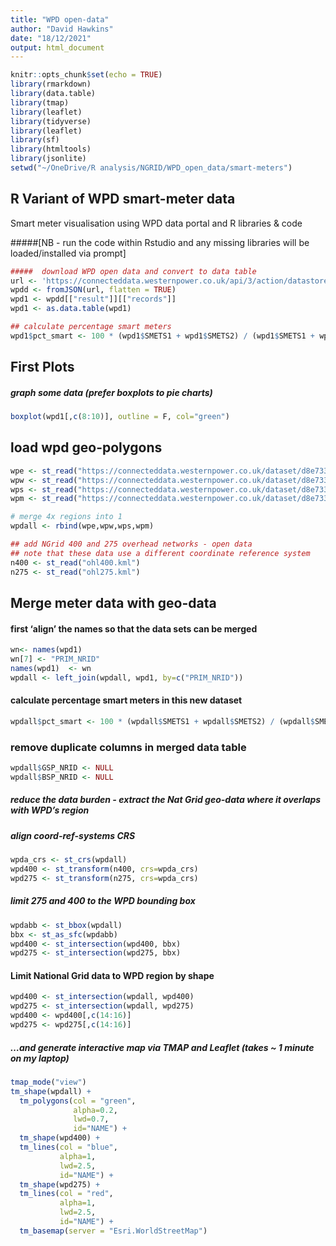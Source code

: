 ```yaml
---
title: "WPD open-data"
author: "David Hawkins"
date: "18/12/2021"
output: html_document
---
```

```r
knitr::opts_chunk$set(echo = TRUE)
library(rmarkdown)
library(data.table)
library(tmap)
library(leaflet)
library(tidyverse)
library(leaflet)
library(sf)
library(htmltools)
library(jsonlite)
setwd("~/OneDrive/R analysis/NGRID/WPD_open_data/smart-meters")
```
## R Variant of WPD smart-meter data

Smart meter visualisation using WPD data portal and R libraries & code

#####[NB - run the code within Rstudio and any missing libraries will be loaded/installed via prompt]

```r
#####  download WPD open data and convert to data table
url <- 'https://connecteddata.westernpower.co.uk/api/3/action/datastore_search?resource_id=5e531ff5-02ff-48d7-8512-6e603fb569b4&limit=300000'  
wpdd <- fromJSON(url, flatten = TRUE)
wpd1 <- wpdd[["result"]][["records"]]
wpd1 <- as.data.table(wpd1)
```

```r
## calculate percentage smart meters
wpd1$pct_smart <- 100 * (wpd1$SMETS1 + wpd1$SMETS2) / (wpd1$SMETS1 + wpd1$SMETS2 + wpd1$NON_SMART)
```

## First Plots
#####  graph some data (prefer boxplots to pie charts)
```r
boxplot(wpd1[,c(8:10)], outline = F, col="green")
```
## load wpd geo-polygons
```r
wpe <- st_read("https://connecteddata.westernpower.co.uk/dataset/d8e73301-e26a-4b5f-8eb5-e9a2f1b61338/resource/c0bc2a2d-deda-4dc8-8317-0ec8a24af677/download/east-midlands-primary.gpkg")
wpw <- st_read("https://connecteddata.westernpower.co.uk/dataset/d8e73301-e26a-4b5f-8eb5-e9a2f1b61338/resource/547db41e-fb44-423f-9c71-98266b666c38/download/south-wales-primary.gpkg")
wps <- st_read("https://connecteddata.westernpower.co.uk/dataset/d8e73301-e26a-4b5f-8eb5-e9a2f1b61338/resource/fe4c3f49-7de9-4ebf-bb10-413c50d59f83/download/south-west-primary.gpkg")
wpm <- st_read("https://connecteddata.westernpower.co.uk/dataset/d8e73301-e26a-4b5f-8eb5-e9a2f1b61338/resource/83c22640-3a54-415f-b253-e51bee3bd146/download/west-midlands-primary.gpkg")

# merge 4x regions into 1
wpdall <- rbind(wpe,wpw,wps,wpm)

## add NGrid 400 and 275 overhead networks - open data
## note that these data use a different coordinate reference system
n400 <- st_read("ohl400.kml")
n275 <- st_read("ohl275.kml")
```

## Merge meter data with geo-data
#### first 'align' the names so that the data sets can be merged
```r
wn<- names(wpd1)
wn[7] <- "PRIM_NRID"
names(wpd1)  <- wn
wpdall <- left_join(wpdall, wpd1, by=c("PRIM_NRID"))
```
#### calculate percentage smart meters in this new dataset
```r
wpdall$pct_smart <- 100 * (wpdall$SMETS1 + wpdall$SMETS2) / (wpdall$SMETS1 + wpdall$SMETS2 + wpdall$NON_SMART)
```
### remove duplicate columns in merged data table
```r
wpdall$GSP_NRID <- NULL
wpdall$BSP_NRID <- NULL
```
#####  reduce the data burden - extract the Nat Grid geo-data where it overlaps with WPD's region
##### align coord-ref-systems CRS
```r
wpda_crs <- st_crs(wpdall)
wpd400 <- st_transform(n400, crs=wpda_crs)
wpd275 <- st_transform(n275, crs=wpda_crs)
```

##### limit 275 and 400 to the WPD bounding box
```r
wpdabb <- st_bbox(wpdall)
bbx <- st_as_sfc(wpdabb)
wpd400 <- st_intersection(wpd400, bbx)
wpd275 <- st_intersection(wpd275, bbx)
```
#### Limit National Grid data to WPD region by shape
```r
wpd400 <- st_intersection(wpdall, wpd400)
wpd275 <- st_intersection(wpdall, wpd275)
wpd400 <- wpd400[,c(14:16)]
wpd275 <- wpd275[,c(14:16)]
```
##### ...and generate interactive map via TMAP and Leaflet (takes ~ 1 minute on my laptop)
```r
tmap_mode("view")
tm_shape(wpdall) +
  tm_polygons(col = "green",
              alpha=0.2,
              lwd=0.7,
              id="NAME") +
  tm_shape(wpd400) +
  tm_lines(col = "blue",
           alpha=1,
           lwd=2.5,
           id="NAME") +
  tm_shape(wpd275) +
  tm_lines(col = "red",
           alpha=1,
           lwd=2.5,
           id="NAME") +
  tm_basemap(server = "Esri.WorldStreetMap")
```
